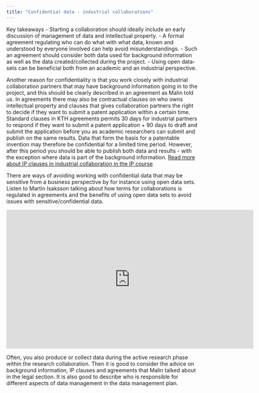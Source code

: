 ```yaml
---
title: "Confidential data - industrial collaborations"
---
```

Key takeaways
- Starting a collaboration should ideally include an early discussion of management of data and intellectual property.
- A formal agreement regulating who can do what with what data, known and understood by everyone involved can help avoid misunderstandings.
- Such an agreement should consider both data used for background information as well as the data created/collected during the project.
- Using open data-sets can be beneficial both from an academic and an industrial perspective.

Another reason for confidentiality is that you work closely with industrial collaboration partners that may have background information going in to the project, and this should be clearly described in an agreement as Malin told us. In agreements there may also be contractual clauses on who owns intellectual property and clauses that gives collaboration partners the right to decide if they want to submit a patent application within a certain time. Standard clauses in KTH agreements permits 30 days for industrial partners to respond if they want to submit a patent application + 90 days to draft and submit the application before you as academic researchers can submit and publish on the same results. Data that form the basis for a patentable invention may therefore be confidential for a limited time period. However, after this period you should be able to publish both data and results - with the exception where data is part of the background information. [Read more about IP clauses in industrial collaboration in the IP course](https://canvas.kth.se/courses/19672/pages/module-5-key-ip-questions-when-collaborating-with-specific-partners?module_item_id=220854) 

There are ways of avoiding working with confidential data that may be sensitive from a business perspective by for instance using open data sets. Listen to Martin Isaksson talking about how terms for collaborations is regulated in agreements and the benefits of using open data sets to avoid issues with sensitive/confidential data.

<iframe id="kmsembed-0_d7vyp271" width="650" height="366" src="https://play.kth.se/embed/secure/iframe/entryId/0_d7vyp271/uiConfId/23453971/st/0" class="kmsembed" allowfullscreen webkitallowfullscreen mozAllowFullScreen allow="autoplay *; fullscreen *; encrypted-media *" referrerPolicy="no-referrer-when-downgrade" sandbox="allow-downloads allow-forms allow-same-origin allow-scripts allow-top-navigation allow-pointer-lock allow-popups allow-modals allow-orientation-lock allow-popups-to-escape-sandbox allow-presentation allow-top-navigation-by-user-activation" frameborder="0" title="KTH Open Science Film 7.2 Martin Isaksson interview part II"></iframe>

Often, you also produce or collect data during the active research phase within the research collaboration. Then it is good to consider the advice on background information, IP clauses and agreements that Malin talked about in the legal section. It is also good to describe who is responsible for different aspects of data management in the data management plan.

